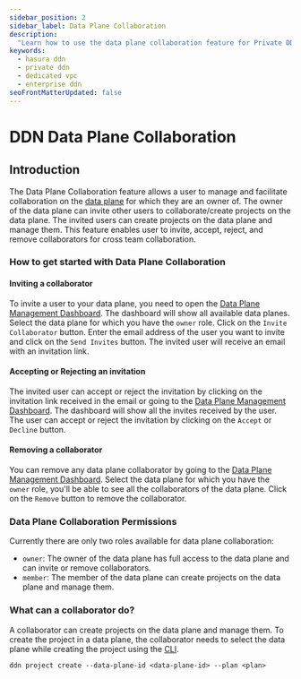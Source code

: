 ```yaml
---
sidebar_position: 2
sidebar_label: Data Plane Collaboration
description:
  "Learn how to use the data plane collaboration feature for Private DDN."
keywords:
  - hasura ddn
  - private ddn
  - dedicated vpc
  - enterprise ddn
seoFrontMatterUpdated: false
---
```



# DDN Data Plane Collaboration

## Introduction

The Data Plane Collaboration feature allows a user to manage and facilitate collaboration on the [data plane](/deployment/architecture.mdx#data-plane)
for which they are an owner of. The owner of the data plane can invite other users to collaborate/create projects on the data plane.
The invited users can create projects on the data plane and manage them. This feature enables user to invite, accept,
reject, and remove collaborators for cross team collaboration.

### How to get started with Data Plane Collaboration

#### Inviting a collaborator

To invite a user to your data plane, you need to open the [Data Plane Management Dashboard](https://console.hasura.io/data-plane/). The
dashboard will show all available data planes. Select the data plane for which you have the `owner` role. Click on the `Invite
Collaborator` button. Enter the email address of the user you want to invite and click on the `Send Invites` button. The invited user
will receive an email with an invitation link.

<Thumbnail src="/img/deployment/invite_data_plane_collaborator.png" alt="Invite Data Plane Collaborator" />

#### Accepting or Rejecting an invitation

The invited user can accept or reject the invitation by clicking on the invitation link received in the email or going to the
[Data Plane Management Dashboard](https://console.hasura.io/data-plane/). The dashboard will show all the invites received by the user. The
user can accept or reject the invitation by clicking on the `Accept` or `Decline` button.

<Thumbnail src="/img/deployment/accept_reject_data_plane_invitation.png" alt="Accept or Reject Data Plane Invitation" />

#### Removing a collaborator

You can remove any data plane collaborator by going to the [Data Plane Management Dashboard](https://console.hasura.io/data-plane/). Select the data plane
for which you have the `owner` role, you'll be able to see all the collaborators of the data plane. Click on the `Remove` button to remove the collaborator.

<Thumbnail src="/img/deployment/remove_data_plane_collaborator.png" alt="Remove Data Plane Collaborator" />

### Data Plane Collaboration Permissions

Currently there are only two roles available for data plane collaboration:
- `owner`: The owner of the data plane has full access to the data plane and can invite or remove collaborators.
- `member`: The member of the data plane can create projects on the data plane and manage them.

### What can a collaborator do?

A collaborator can create projects on the data plane and manage them. To create the project in a data plane, the collaborator needs to
select the data plane while creating the project using the [CLI](/getting-started/deployment/create-a-project/).

```
ddn project create --data-plane-id <data-plane-id> --plan <plan>
```
